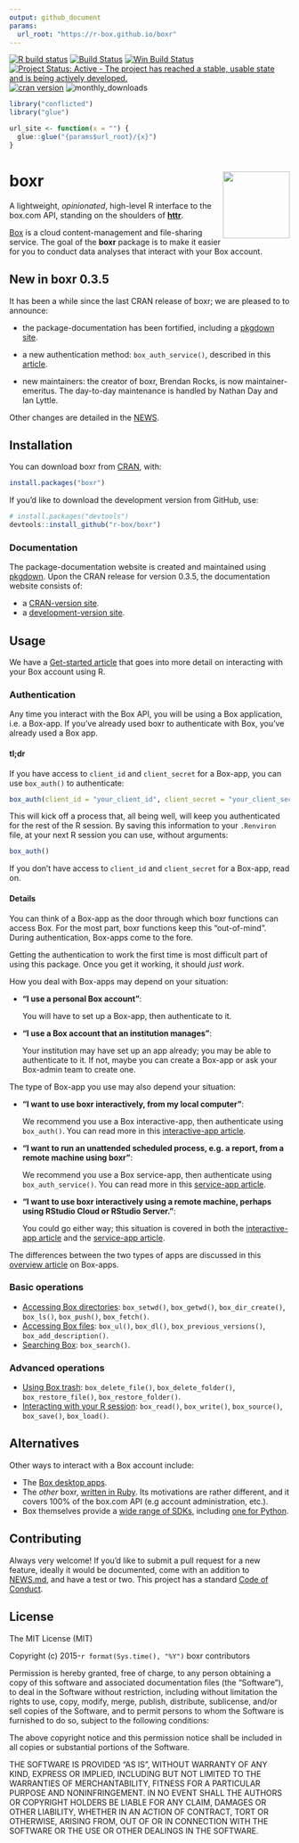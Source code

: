 ```yaml
---
output: github_document
params:
  url_root: "https://r-box.github.io/boxr"
---
```


<!-- README.md is generated from README.Rmd. Please edit that file -->

  <!-- badges: start -->
  [![R build status](https://github.com/r-box/boxr/workflows/R-CMD-check/badge.svg)](https://github.com/r-box/boxr/actions)
  [![Build Status](https://travis-ci.org/r-box/boxr.svg)](https://travis-ci.org/r-box/boxr)
[![Win Build Status](https://ci.appveyor.com/api/projects/status/github/r-box/boxr?branch=master&svg=true)](https://ci.appveyor.com/project/r-box/boxr)
[![Project Status: Active - The project has reached a stable, usable state and is being actively developed.](https://img.shields.io/badge/repo%20status-active-brightgreen.svg)](https://www.repostatus.org/#active)
[![cran version](https://www.r-pkg.org/badges/version/boxr)](https://cran.rstudio.com/web/packages/boxr)
![monthly_downloads](https://cranlogs.r-pkg.org/badges/boxr)
  <!-- badges: end -->

```r
library("conflicted")
library("glue")

url_site <- function(x = "") {
  glue::glue("{params$url_root}/{x}")
}
```



# boxr <img src="man/figures/logo.png" align="right" alt="" width="120" />

A lightweight, *opinionated*, high-level R interface to the box.com API, standing on the shoulders of **[httr](https://github.com/r-lib/httr)**.

[Box](https://www.box.com) is a cloud content-management and file-sharing service. The goal of the **boxr** package is to make it easier for you to conduct data analyses that interact with your Box account.

## New in boxr 0.3.5

It has been a while since the last CRAN release of boxr; we are pleased to to announce:

  - the package-documentation has been fortified, including a [pkgdown site](`r url_site()`).

  - a new authentication method: `box_auth_service()`, described in this [article](`r url_site("articles/boxr-app-service.html")`).
  
  - new maintainers: the creator of boxr, Brendan Rocks, is now maintainer-emeritus. The day-to-day maintenance is handled by Nathan Day and Ian Lyttle.
  
Other changes are detailed in the [NEWS](https://r-box.github.io/boxr/news/index.html).

## Installation

You can download boxr from [CRAN](https://CRAN.R-project.org/package=boxr), with:

```R
install.packages("boxr")
```
 
If you'd like to download the development version from GitHub, use:

```R
# install.packages("devtools")
devtools::install_github("r-box/boxr")
```

### Documentation

The package-documentation website is created and maintained using [pkgdown](https://pkgdown.r-lib.org). Upon the CRAN release for version 0.3.5, the documentation website consists of:

  - a [CRAN-version site](`r url_site()`).
  - a [development-version site](`r url_site("dev")`).

## Usage

We have a [Get-started article](`r url_site("articles/boxr.html")`) that goes into more detail on interacting with your Box account using R.

### Authentication

Any time you interact with the Box API, you will be using a Box application, i.e. a Box-app. If you've already used boxr to authenticate with Box, you've already used a Box app.

#### tl;dr

If you have access to `client_id` and `client_secret` for a Box-app, you can use `box_auth()` to authenticate:

```r
box_auth(client_id = "your_client_id", client_secret = "your_client_secret")
```

This will kick off a process that, all being well, will keep you authenticated for the rest of the R session. By saving this information to your `.Renviron` file, at your next R session you can use, without arguments:

```r
box_auth()
```

If you don't have access to `client_id` and `client_secret` for a Box-app, read on.

#### Details

You can think of a Box-app as the door through which boxr functions can access Box. For the most part, boxr functions keep this "out-of-mind". During authentication, Box-apps come to the fore. 

Getting the authentication to work the first time is most difficult part of using this package. Once you get it working, it should *just work*.

How you deal with Box-apps may depend on your situation:

  - **"I use a personal Box account"**:
  
    You will have to set up a Box-app, then authenticate to it.
  
  - **"I use a Box account that an institution manages"**:
  
    Your institution may have set up an app already; you may be able to authenticate to it. If not, maybe you can create a Box-app or ask your Box-admin team to create one.

The type of Box-app you use may also depend your situation:

  - **"I want to use boxr interactively, from my local computer"**:
  
    We recommend you use a Box interactive-app, then authenticate using `box_auth()`. You can read more in this [interactive-app article](`r url_site("articles/boxr-app-interactive.html")`).
    
  - **"I want to run an unattended scheduled process, e.g. a report, from a remote machine using boxr"**: 
  
    We recommend you use a Box service-app, then authenticate using `box_auth_service()`. You can read more in this [service-app article](`r url_site("articles/boxr-app-service.html")`).
    
  - **"I want to use boxr interactively using a remote machine, perhaps using RStudio Cloud or RStudio Server."**: 
  
    You could go either way; this situation is covered in both the [interactive-app article](`r url_site("articles/boxr-app-interactive.html#transfer")`) and the [service-app article](`r url_site("articles/boxr-app-service.html#transfer")`).
  
The differences between the two types of apps are discussed in this [overview article](`r url_site("articles/boxr-apps.html")`) on Box-apps.
 
### Basic operations

  - [Accessing Box directories](`r url_site("articles/boxr.html#accessing-box-directories-folders")`): `box_setwd()`, `box_getwd()`, `box_dir_create()`, `box_ls()`, `box_push()`, `box_fetch()`.
  - [Accessing Box files](`r url_site("articles/boxr.html#accessing-box-files")`): `box_ul()`, `box_dl()`, `box_previous_versions()`, `box_add_description()`.
  - [Searching Box](`r url_site("articles/boxr.html#searching-box")`): `box_search()`.

### Advanced operations

  - [Using Box trash](`r url_site("articles/boxr.html#using-box-trash")`): `box_delete_file()`, `box_delete_folder()`, `box_restore_file()`, `box_restore_folder()`.
  - [Interacting with your R session](`r url_site("articles/boxr.html#interacting-with-your-r-session")`): `box_read()`, `box_write()`, `box_source()`, `box_save()`, `box_load()`.

## Alternatives

Other ways to interact with a Box account include:

  - The [Box desktop apps](https://www.box.com/resources/downloads).
  - The *other* boxr, [written in Ruby](https://github.com/cburnette/boxr). Its motivations are rather different, and it covers 100% of the box.com API (e.g account administration, etc.).
  - Box themselves provide a [wide range of SDKs](https://github.com/box), including [one for Python](https://github.com/box/box-python-sdk).

## Contributing

Always very welcome! If you'd like to submit a pull request for a new feature, ideally it would be documented, come with an addition to [NEWS.md](`r url_site("news/index.html")`), and have a test or two. This project has a standard [Code of Conduct](`r url_site("CONDUCT.html")`).

## License

The MIT License (MIT)

Copyright (c) 2015-`r format(Sys.time(), "%Y")` boxr contributors

Permission is hereby granted, free of charge, to any person obtaining a copy
of this software and associated documentation files (the "Software"), to deal
in the Software without restriction, including without limitation the rights
to use, copy, modify, merge, publish, distribute, sublicense, and/or sell
copies of the Software, and to permit persons to whom the Software is
furnished to do so, subject to the following conditions:

The above copyright notice and this permission notice shall be included in all
copies or substantial portions of the Software.

THE SOFTWARE IS PROVIDED "AS IS", WITHOUT WARRANTY OF ANY KIND, EXPRESS OR
IMPLIED, INCLUDING BUT NOT LIMITED TO THE WARRANTIES OF MERCHANTABILITY,
FITNESS FOR A PARTICULAR PURPOSE AND NONINFRINGEMENT. IN NO EVENT SHALL THE
AUTHORS OR COPYRIGHT HOLDERS BE LIABLE FOR ANY CLAIM, DAMAGES OR OTHER
LIABILITY, WHETHER IN AN ACTION OF CONTRACT, TORT OR OTHERWISE, ARISING FROM,
OUT OF OR IN CONNECTION WITH THE SOFTWARE OR THE USE OR OTHER DEALINGS IN THE
SOFTWARE.



